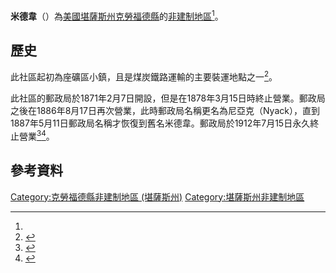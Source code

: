 {{noteTA
|1=zh-hans:县;zh-hk:縣;zh-tw:郡;
}}
{{Infobox settlement
|official_name = 米德韋
|native_name = Midway
|settlement_type = [[非建制地區|非建制地區]] 
|nickname = 
|motto =
|pushpin_map=USA Kansas
|coordinates_region = US-KS
|subdivision_type = [[世界政區索引|國家]]
|subdivision_name = [[美国|美国]]
|subdivision_type1 = [[美國行政區劃|州]]
|subdivision_name1 = [[堪薩斯州|堪薩斯州]]
|subdivision_type2 = [[堪薩斯州行政區劃|縣]]
|subdivision_name2 = [[克勞福德縣_(堪薩斯州)|克勞福德縣]]
|unit_pref  =  
|area_footnotes = 
|area_magnitude = 
|area_total_km2 = 
|population_as_of = 
|population_footnotes = 
|population_total = 
|population_density_km2 = 
|timezone = [[北美中部时区|CST]]
|utc_offset = -6
|timezone_DST = CDT
|utc_offset_DST = -5
|elevation_footnotes = 
|elevation_m = 285
|elevation_ft = 935
|latd = 37|latm = 27|lats = 13|latNS = N
|longd = 94|longm = 37|longs = 48|longEW = W
|coordinates_display=%
|area_code =
|blank_name = [[地名信息系统|GNIS]] ID
|blank_info = 484480<ref name=gnis>{{GNIS|484480|name=Midway, Kansas}}</ref>
|website = 
}}

'''米德韋'''（{{lang-en|'''Midway'''}}）為[[美國|美國]][[堪薩斯州|堪薩斯州]][[克勞福德縣_(堪薩斯州)|克勞福德縣]]的[[非建制地區|非建制地區]]<ref name=gnis/>。

==歷史==
此社區起初為座礦區小鎮，且是煤炭鐵路運輸的主要裝運地點之一<ref>{{cite book | url=http://books.google.com/books?id=RRM1AQAAMAAJ&pg=PA50#v=onepage&q&f=false | title=A Twentieth Century History and Biographical Record of Crawford County, Kansas | publisher=The Lewis Publishing Company | year=1905 | pages=50–51}}</ref>。

此社區的郵政局於1871年2月7日開設，但是在1878年3月15日時終止營業。郵政局之後在1886年8月17日再次營業，此時郵政局名稱更名為尼亞克（Nyack），直到1887年5月11日郵政局名稱才恢復到舊名米德韋。郵政局於1912年7月15日永久終止營業<ref>{{cite web|url=http://www.kshs.org/geog/geog_postoffices/search/county:CR |title=Kansas Post Offices, 1828-1961 (archived) |publisher=Kansas Historical Society |accessdate=6 June 2014 |deadurl=unfit |archiveurl=https://web.archive.org/web/20131009124740/http://www.kshs.org/geog/geog_postoffices/search/county:CR |archivedate=October 9, 2013 }}</ref><ref>{{cite web|url=http://www.kshs.org/geog/geog_postoffices/search/page:2/county:CR |title=Kansas Post Offices, 1828-1961, page 2 (archived) |publisher=Kansas Historical Society |accessdate=6 June 2014 |deadurl=unfit |archiveurl=https://web.archive.org/web/20131009175340/http://www.kshs.org/geog/geog_postoffices/search/page:2/county:CR |archivedate=October 9, 2013 }}</ref>。

==參考資料==
{{Reflist}}

{{克勞福德縣 (堪薩斯州)}}

{{DEFAULTSORT:Midway}}
[[Category:克勞福德縣非建制地區_(堪薩斯州)|Category:克勞福德縣非建制地區 (堪薩斯州)]]
[[Category:堪薩斯州非建制地區|Category:堪薩斯州非建制地區]]

{{CrawfordCountyKS-geo-stub}}